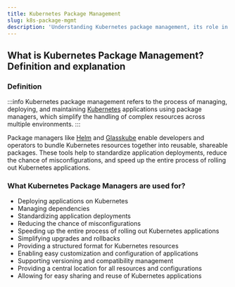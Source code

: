 ```yaml
---
title: Kubernetes Package Management
slug: k8s-package-mgmt
description: 'Understanding Kubernetes package management, its role in Kubernetes application deployment, and how it simplifies the process of deploying, managing, and scaling applications'
---
```


## What is Kubernetes Package Management? Definition and explanation

### Definition

:::info
Kubernetes package management refers to the process of managing, deploying, and maintaining [Kubernetes](/docs/glossary/kubernetes) applications using package managers, which simplify the handling of complex resources across multiple environments.
:::

Package managers like [Helm](/docs/glossary/helm) and [Glasskube](/products/package-manager/) enable developers and operators to bundle Kubernetes resources together into reusable, shareable packages. These tools help to standardize application deployments, reduce the chance of misconfigurations, and speed up the entire process of rolling out Kubernetes applications.

### What Kubernetes Package Managers are used for?

- Deploying applications on Kubernetes
- Managing dependencies
- Standardizing application deployments
- Reducing the chance of misconfigurations
- Speeding up the entire process of rolling out Kubernetes applications
- Simplifying upgrades and rollbacks
- Providing a structured format for Kubernetes resources
- Enabling easy customization and configuration of applications
- Supporting versioning and compatibility management
- Providing a central location for all resources and configurations
- Allowing for easy sharing and reuse of Kubernetes applications


